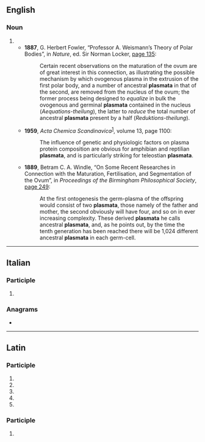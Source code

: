 ==English==

===Noun===
{{head|en|noun form}}

# {{plural of|en|plasma}}
#* '''1887''', G. Herbert Fowler, “Professor A. Weismann’s Theory of Polar Bodies”, in ''Nature'', ed. Sir Norman Locker, [https://books.google.com/books?id=jVhGAQAAMAAJ&pg=PA135 page 135]:
#*: Certain recent observations on the maturation of the ovum are of great interest in this connection, as illustrating the possible mechanism by which ovogenous plasma in the extrusion of the first polar body, and a number of ancestral '''plasmata''' in that of the second, are removed from the nucleus of the ovum; the former process being designed to ''equalize'' in bulk the ovogenous and germinal '''plasmata''' contained in the nucleus (''Aequations-theilung''), the latter to ''reduce'' the total number of ancestral '''plasmata''' present by a half (''Reduktions-theilung'').
#* '''1959''', ''Acta Chemica Scandinavica''<sup>[https://books.google.com/books?id=8L4cAQAAMAAJ]</sup>, volume 13, page 1100:
#*: The influence of genetic and physiologic factors on plasma protein composition are obvious for amphibian and reptilian '''plasmata''', and is particularly striking for teleostian '''plasmata'''.
#* '''1889''', Betram C. A. Windle, “On Some Recent Researches in Connection with the Maturation, Fertilisation, and Segmentation of the Ovum”, in ''Proceedings of the Birmingham Philosophical Society'', [https://books.google.com/books?id=GgABAAAAYAAJ&pg=PA249 page 249]:
#*: At the first ontogenesis the germ-plasma of the offspring would consist of two '''plasmata''', those namely of the father and mother, the second obviously will have four, and so on in ever increasing complexity. These derived '''plasmata''' he calls ancestral '''plasmata''', and, as he points out, by the time the tenth generation has been reached there will be 1,024 different ancestral '''plasmata''' in each germ-cell.

----

==Italian==

===Participle===
{{head|it|past participle form|g=f-s}}

# {{feminine singular of|it|plasmato}}

===Anagrams===
* {{anagrams|it|a=aaalmpst|spalmata}}

----

==Latin==

===Participle===
{{la-part-form|plasmāta}}

# {{inflection of|la|plasmātus||nom|f|s}}
# {{inflection of|la|plasmātus||nom|n|p}}
# {{inflection of|la|plasmātus||acc|n|p}}
# {{inflection of|la|plasmātus||voc|f|s}}
# {{inflection of|la|plasmātus||voc|n|p}}

===Participle===
{{la-part-form|plasmātā}}

# {{inflection of|la|plasmātus||abl|f|s}}